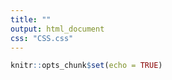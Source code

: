 ```yaml
---
title: ""
output: html_document
css: "CSS.css"
---
```

<body class="header">
```r
knitr::opts_chunk$set(echo = TRUE)
```
</body>